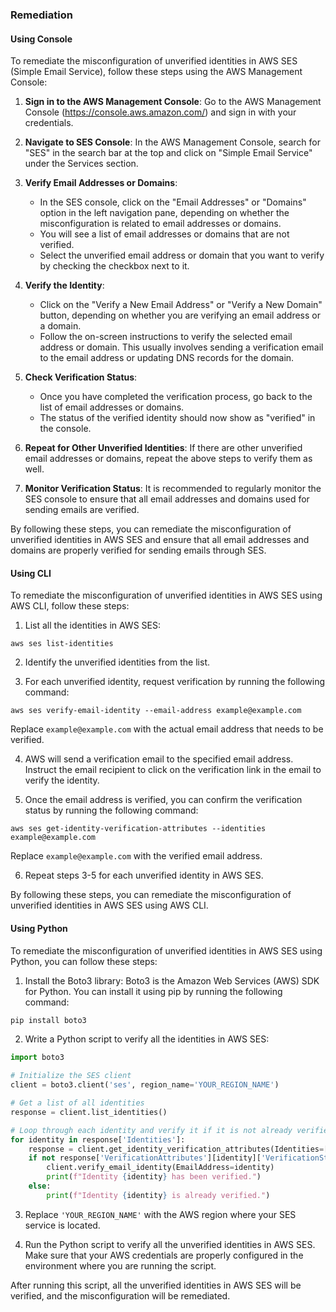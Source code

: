 ### Remediation

#### Using Console

To remediate the misconfiguration of unverified identities in AWS SES (Simple Email Service), follow these steps using the AWS Management Console:

1. **Sign in to the AWS Management Console**: Go to the AWS Management Console (https://console.aws.amazon.com/) and sign in with your credentials.

2. **Navigate to SES Console**: In the AWS Management Console, search for "SES" in the search bar at the top and click on "Simple Email Service" under the Services section.

3. **Verify Email Addresses or Domains**:
   - In the SES console, click on the "Email Addresses" or "Domains" option in the left navigation pane, depending on whether the misconfiguration is related to email addresses or domains.
   - You will see a list of email addresses or domains that are not verified.
   - Select the unverified email address or domain that you want to verify by checking the checkbox next to it.

4. **Verify the Identity**:
   - Click on the "Verify a New Email Address" or "Verify a New Domain" button, depending on whether you are verifying an email address or a domain.
   - Follow the on-screen instructions to verify the selected email address or domain. This usually involves sending a verification email to the email address or updating DNS records for the domain.

5. **Check Verification Status**:
   - Once you have completed the verification process, go back to the list of email addresses or domains.
   - The status of the verified identity should now show as "verified" in the console.

6. **Repeat for Other Unverified Identities**: If there are other unverified email addresses or domains, repeat the above steps to verify them as well.

7. **Monitor Verification Status**: It is recommended to regularly monitor the SES console to ensure that all email addresses and domains used for sending emails are verified.

By following these steps, you can remediate the misconfiguration of unverified identities in AWS SES and ensure that all email addresses and domains are properly verified for sending emails through SES.

#### Using CLI

To remediate the misconfiguration of unverified identities in AWS SES using AWS CLI, follow these steps:

1. List all the identities in AWS SES:
```
aws ses list-identities
```

2. Identify the unverified identities from the list.

3. For each unverified identity, request verification by running the following command:
```
aws ses verify-email-identity --email-address example@example.com
```
Replace `example@example.com` with the actual email address that needs to be verified.

4. AWS will send a verification email to the specified email address. Instruct the email recipient to click on the verification link in the email to verify the identity.

5. Once the email address is verified, you can confirm the verification status by running the following command:
```
aws ses get-identity-verification-attributes --identities example@example.com
```
Replace `example@example.com` with the verified email address.

6. Repeat steps 3-5 for each unverified identity in AWS SES.

By following these steps, you can remediate the misconfiguration of unverified identities in AWS SES using AWS CLI.

#### Using Python

To remediate the misconfiguration of unverified identities in AWS SES using Python, you can follow these steps:

1. Install the Boto3 library: Boto3 is the Amazon Web Services (AWS) SDK for Python. You can install it using pip by running the following command:
```bash
pip install boto3
```

2. Write a Python script to verify all the identities in AWS SES:
```python
import boto3

# Initialize the SES client
client = boto3.client('ses', region_name='YOUR_REGION_NAME')

# Get a list of all identities
response = client.list_identities()

# Loop through each identity and verify it if it is not already verified
for identity in response['Identities']:
    response = client.get_identity_verification_attributes(Identities=[identity])
    if not response['VerificationAttributes'][identity]['VerificationStatus'] == 'Success':
        client.verify_email_identity(EmailAddress=identity)
        print(f"Identity {identity} has been verified.")
    else:
        print(f"Identity {identity} is already verified.")
```

3. Replace `'YOUR_REGION_NAME'` with the AWS region where your SES service is located.

4. Run the Python script to verify all the unverified identities in AWS SES. Make sure that your AWS credentials are properly configured in the environment where you are running the script.

After running this script, all the unverified identities in AWS SES will be verified, and the misconfiguration will be remediated.

